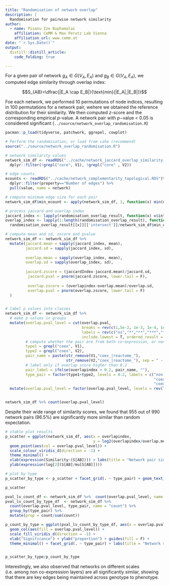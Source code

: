 ```yaml
---
title: "Randomisation of network overlap"
description: |
  Randomisation for pairwise network similarity
author:
  - name: Pisanu Ize Buphamalai
    affiliation: CeMM & Max Perutz Lab Vienna
    affiliation_url: www.cemm.at 
date: "`r Sys.Date()`"
output:
  distill::distill_article:
    code_folding: true

---
```


For a given pair of network $g_A \in G(V_A, E_A)$ and $g_B \in G(V_A, E_A)$, we computed edge similarity through overlap index:

$$S_{AB}=\dfrac{|E_A \cap E_B|}{\text{min}(|E_A|,|E_B|)}$$

Foe each network, we performed 10 permutations of node indices, resulting in 100 permutations for a network pair, wehere we obtained the reference distribution for their similarity. We then computed $z$-score and the corresponding empirical $p$-value. A network pair with $p-$value < 0.05 is considered significant (`../source/network_overlap_randomisation.R`) 


```r


pacman::p_load(tidyverse, patchwork, ggrepel, cowplot)

# Perform the randomisation, or load from cahe (recommend)
source("../source/network_overlap_randomisation.R")

# network similarity values
network_sim_df <- readRDS("../cache/network_jaccard_overlap_similarity_df.RDS") %>% 
  dplyr::filter(!grepl("core", V1), !grepl("core" , V2))

# edge counts
ecounts <- readRDS("../cache/network_complementarity_topological.RDS")%>% 
  dplyr::filter(property=="Number of edges") %>% 
  pull(value, name = network) 

# compute minimum edge size for each pair
network_sim_df$min_ecount <- apply(network_sim_df, 1, function(x) min(ecounts[x[1]], ecounts[x[2]]))

```


```r

# process jaccard and overlap index
jaccard_index <- lapply(randomisation_overlap_result, function(x) x$intersect/x$union)
overlap_index <- lapply(1:length(randomisation_overlap_result), function(x) 
  randomisation_overlap_result[[x]][['intersect']]/network_sim_df$min_ecount[x])

# compute mean and sd, zscore and pvalue
network_sim_df <- network_sim_df %>% 
  mutate(jaccard.mean = sapply(jaccard_index, mean),
         jaccard.sd = sapply(jaccard_index, sd),
   
         overlap.mean = sapply(overlap_index, mean),
         overlap.sd = sapply(overlap_index, sd),
         
         jaccard.zscore = (jaccardIndex-jaccard.mean)/jaccard.sd,
          jaccard.pval = pnorm(jaccard.zscore, lower.tail = F),
               
          overlap.zscore = (overlapindex-overlap.mean)/overlap.sd,
          overlap.pval = pnorm(overlap.zscore, lower.tail = F)
  )


# label p values into classes
network_sim_df <- network_sim_df %>% 
  # make p values in groups
  mutate(overlap.pval_level = cut(overlap.pval, 
                                  breaks = rev(c(1,5e-2, 1e-3, 1e-4, 1e-5, 0)), 
                                  labels = rev(c("ns","*","**","***","****")), 
                                  include.lowest = T, ordered_result = T),
         # compute whether the pair are from both co-expression, or non co-expressions
         type1 = grepl("coex", V1),
         type2 = grepl("coex", V2),
         pair_name = paste(str_remove(V1,"coex_|reactome_"), 
                           str_remove(V2,"coex_|reactome_"), sep = " - "),
         # label only if overlap score higher than 0.2
         pair_label = ifelse(overlapindex > 0.2, pair_name, ""),
         type_pair = factor(type1+type2, levels = 0:2, labels = c("non.coex - non.coex",
                                                                  "coex - non.coex",
                                                                  "coex - coex"))) %>%
  mutate(overlap.pval_level = factor(overlap.pval_level, levels = rev(levels(overlap.pval_level)))) 


network_sim_df %>% count(overlap.pval_level)
```

Despite their wide range of similarity scores, we found that 955 out of 990 network pairs (96.5%) are significantly more similar than random expectation.



```r
# stable plot results
p_scatter = ggplot(network_sim_df, aes(x = overlapindex, 
                                       y = log2(overlapindex/overlap.mean))) +
  geom_point(aes(col = overlap.pval_level)) + 
  scale_colour_viridis_d(direction = -1) + 
  theme_minimal() +
  xlab(expression(Similarity~(S[AB]))) + labs(title = "Network pair similarity", col = "significance") + 
  ylab(expression(log[2](S[AB]/mu[S[AB]]))) 

# plot by type 
p_scatter_by_type <- p_scatter + facet_grid(. ~ type_pair) + geom_text_repel(aes(label = pair_label))

p_scatter
```

```r

pval_lv_count_df <- network_sim_df %>%  count(overlap.pval_level, name = "count")
pval_lv_count_by_type_df  <- network_sim_df %>%  
  count(overlap.pval_level, type_pair, name = "count") %>%
  group_by(type_pair) %>%
  mutate(prop = count/sum(count))

p_count_by_type = ggplot(pval_lv_count_by_type_df, aes(x = overlap.pval_level, y = prop)) + 
  geom_col(aes(fill = overlap.pval_level)) + 
  scale_fill_viridis_d(direction = -1) + 
  xlab("Significance") + ylab("proportion") + guides(fill = F) +
  theme_minimal() + facet_grid(. ~ type_pair) + labs(title = "Network similarity significance level")


p_scatter_by_type/p_count_by_type

```

Interestingly, we also observed that networks on different scales (i.e. among non co-expression layers) are all significantly similar, showing that there are key edges being maintained across genotype to phenotype.



